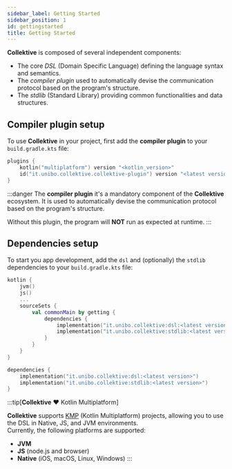 ```yaml
---
sidebar_label: Getting Started
sidebar_position: 1
id: gettingstarted
title: Getting Started
---
```




**Collektive** is composed of several independent components:

- The core _DSL_ (Domain Specific Language) defining the language syntax and semantics.
- The _compiler plugin_ used to automatically devise the communication protocol based on the program's structure.
- The _stdlib_ (Standard Library) providing common functionalities and data structures.

## Compiler plugin setup

To use **Collektive** in your project, first add the **compiler plugin** to your `build.gradle.kts` file:

```kotlin
plugins {
    kotlin("multiplatform") version "<kotlin_version>"
    id("it.unibo.collektive.collektive-plugin") version "<latest version>"
}
```

:::danger
The **compiler plugin** it's a mandatory component of the **Collektive** ecosystem. It is used to automatically devise
the communication protocol based on the program's structure.

Without this plugin, the program will **NOT** run as expected at runtime.
:::

## Dependencies setup
To start you app development, add the `dsl` and (optionally) the `stdlib` dependencies to your `build.gradle.kts` file:

<Tabs>
<TabItem value="multiplatform" label="Multiplatform">

```kotlin
kotlin {
    jvm()
    js()
    ...
    sourceSets {
        val commonMain by getting {
            dependencies {
                implementation("it.unibo.collektive:dsl:<latest version>")
                implementation("it.unibo.collektive:stdlib:<latest version>")
            }
        }
    }
}
```

</TabItem>
<TabItem value="jvm" label="JVM only">

```kotlin
dependencies {
    implementation("it.unibo.collektive:dsl:<latest version>")
    implementation("it.unibo.collektive:stdlib:<latest version>")
}
```

</TabItem>
</Tabs>

:::tip[**Collektive** :heart: Kotlin Multiplatform]

**Collektive** supports [KMP](https://kotlinlang.org/docs/multiplatform-intro.html) (Kotlin Multiplatform) projects, allowing you to use the DSL in Native, JS, and JVM environments.       
Currently, the following platforms are supported:
- **JVM**
- **JS** (node.js and browser)
- **Native** (iOS, macOS, Linux, Windows)
:::